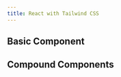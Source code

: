 ```yaml
---
title: React with Tailwind CSS
---
```



## Basic Component

<StackBlitz
  dir="examples/beta/react-with-tailwindcss"
  file="src/components/button/button.tsx"
/>

## Compound Components

<StackBlitz
  dir="examples/beta/react-with-tailwindcss-compound"
  file="src/components/nav/nav.tsx"
/>
